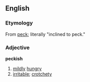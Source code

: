 ==English==
=== Etymology ===
From [[peck]]; literally "inclined to peck."

=== Adjective ===
'''peckish'''
# [[mildly]] [[hungry]]
# [[irritable]]; [[crotchety]]